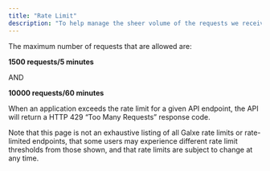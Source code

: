 ```yaml
---
title: "Rate Limit"
description: "To help manage the sheer volume of the requests we receive on our api, limits are placed on the number of requests that can be made. These limits help us provide the reliable and scalable API that our developer community relies on."
---
```


The maximum number of requests that are allowed are:

**1500 requests/5 minutes**

AND

**10000 requests/60 minutes**

When an application exceeds the rate limit for a given API endpoint, the API will return a HTTP 429 “Too Many Requests” response code.

Note that this page is not an exhaustive listing of all Galxe rate limits or rate-limited endpoints, that some users may experience different rate limit thresholds from those shown, and that rate limits are subject to change at any time.